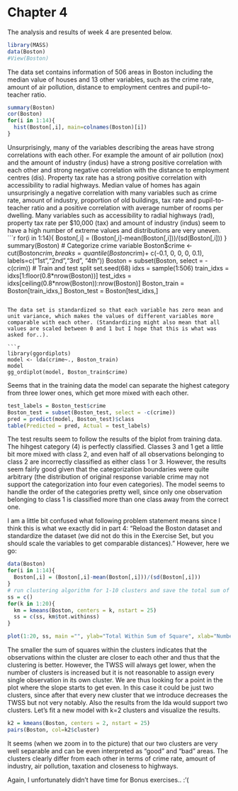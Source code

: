 # Chapter 4

The analysis and results of week 4 are presented below.

```r
library(MASS)
data(Boston)
#View(Boston)
```
The data set contains information of 506 areas in Boston including the median value of houses and 13 other variables, such as the crime rate, amount of air pollution, distance to employment centres and pupil-to-teacher ratio.


```r
summary(Boston)
cor(Boston)
for(i in 1:14){
  hist(Boston[,i], main=colnames(Boston)[i])
}
```

Unsurprisingly, many of the variables describing the areas have strong correlations with each other. For example the amount of air pollution (nox) and the amount of industry (indus) have a strong positive correlation with each other and strong negative correlation with the distance to employment centres (dis). Property tax rate has a strong positive correlation with accessibility to radial highways. Median value of homes has again unsurprisingly a negative correlation with many variables such as crime rate, amount of industry, proportion of old buildings, tax rate and pupil-to-teacher ratio and a positive correlation with average number of rooms per dwelling.  Many variables such as accessibility to radial highways (rad), property tax rate per $10,000 (tax) and amount of industry (indus) seem to have a high number of extreme values and distributions are very uneven. 
```r
for(i in 1:14){
  Boston[,i] = (Boston[,i]-mean(Boston[,i]))/(sd(Boston[,i]))
}
summary(Boston)
# Categorize crime variable
Boston$crime <- cut(Boston$crim, breaks=quantile(Boston$crim)+ c(-0.1, 0, 0, 0, 0.1), labels=c("1st","2nd","3rd", "4th"))
Boston = subset(Boston, select = -c(crim))
# Train and test split
set.seed(68)
idxs = sample(1:506)
train_idxs = idxs[1:floor(0.8*nrow(Boston))]
test_idxs = idxs[ceiling(0.8*nrow(Boston)):nrow(Boston)]
Boston_train = Boston[train_idxs,]
Boston_test = Boston[test_idxs,]
```

The data set is standardized so that each variable has zero mean and unit variance, which makes the values of different variables more comparable with each other. (Standardizing might also mean that all values are scaled between 0 and 1 but I hope that this is what was asked for..). 

```r
library(ggordiplots)
model <- lda(crime~., Boston_train)
model
gg_ordiplot(model, Boston_train$crime)
```

Seems that in the training data the model can separate the highest category from three lower ones, which get more mixed with each other.

```r
test_labels = Boston_test$crime
Boston_test = subset(Boston_test, select = -c(crime))
pred = predict(model, Boston_test)$class
table(Predicted = pred, Actual = test_labels)
```

The test results seem to follow the results of the biplot from training data. The hihgest category (4) is perfectly classified. Classes 3 and 1 get a little bit more mixed with class 2, and even half of all observations belonging to class 2 are incorrectly classified as either class 1 or 3. However, the results seem fairly good given that the categorization boundaries were quite arbitrary (the distribution of original response variable crime may not support the categorization into four even categories). The model seems to handle the order of the categories pretty well, since only one observation belonging to class 1 is classified more than one class away from the correct one.

I am a little bit confused what following problem statement means since I think this is what we exactly did in part 4: "Reload the Boston dataset and standardize the dataset (we did not do this in the Exercise Set, but you should scale the variables to get comparable distances)." However, here we go:

```r
data(Boston)
for(i in 1:14){
  Boston[,i] = (Boston[,i]-mean(Boston[,i]))/(sd(Boston[,i]))
}
# run clustering algorithm for 1-10 clusters and save the total sum of squares within cluster
ss = c()
for(k in 1:20){
  km = kmeans(Boston, centers = k, nstart = 25)
  ss = c(ss, km$tot.withinss)
}

plot(1:20, ss, main ="", ylab="Total Within Sum of Square", xlab="Number of clusters")
```

The smaller the sum of squares within the clusters indicates that the observations within the cluster are closer to each other and thus that the clustering is better. However, the TWSS will always get lower, when the number of clusters is increased but it is not reasonable to assign every single observation in its own cluster. We are thus looking for a point in the plot where the slope starts to get even. In this case it could be just two clusters, since after that every new cluster that we introduce decreases the TWSS but not very notably. Also the results from the lda would support two clusters. Let's fit a new model with k=2 clusters and visualize the results.

```r
k2 = kmeans(Boston, centers = 2, nstart = 25)
pairs(Boston, col=k2$cluster)
```

It seems (when we zoom in to the picture) that our two clusters are very well separable and can be even interpreted as "good" and "bad" areas. The clusters clearly differ from each other in terms of crime rate, amount of industry, air pollution, taxation and closeness to highways.

Again, I unfortunately didn't have time for Bonus exercises.. :'(

